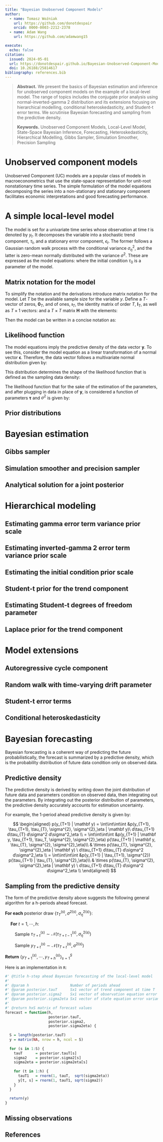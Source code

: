 ```yaml
---
title: "Bayesian Unobserved Component Models"
author:
  - name: Tomasz Woźniak
    url: https://github.com/donotdespair
    orcid: 0000-0003-2212-2378
  - name: Adam Wang
    url: https://github.com/adamwang15

execute:
  echo: false
citation: 
  issued: 2024-05-01
  url: https://donotdespair.github.io/Bayesian-Unobserved-Component-Models/
  doi: 10.26188/25814617
bibliography: references.bib
---
```


> **Abstract.** We present the basics of Bayesian estimation and inference for unobserved component models on the example of a local-level model. 
> The range of topics includes the conjugate prior analysis using normal-inverted-gamma 2 distribution and its extensions focusing on hierarchical modelling, conditional heteroskedasticity, and Student-t error terms. 
> We scrutinise Bayesian forecasting and sampling from the predictive density.
>
> **Keywords.** Unobserved Component Models, Local-Level Model, State-Space Bayesian Inference, Forecasting, Heteroskedasticity, Hierarchical Modelling, Gibbs Sampler, Simulation Smoother, Precision Sampling

# Unobserved component models

Unobserved Component (UC) models are a popular class of models in macroeconometrics that use the state-space representation for unit-root nonstationary time series. 
The simple formulation of the model equations decomposing the series into a non-stationary and stationary component facilitates economic interpretations and good forecasting performance.

# A simple local-level model

The model is set for a univariate time series whose observation at time
$t$ is denoted by $y_t$. 
It decomposes the variable into a stochastic trend component, $\tau_t$, and a stationary error component, $\epsilon_t$. 
The former follows a Gaussian random walk process with the conditional variance $\sigma_\eta^2$, and the latter is zero-mean normally distributed with the variance $\sigma^2$.
These are expressed as the model equations:
\begin{align}
y_t &= \tau_t + \epsilon_t,\\
\tau_t &= \tau_{t-1} + \eta_t,\\
\epsilon_t &\sim\mathcal{N}\left(0, \sigma^2\right),\\
\eta_t &\sim\mathcal{N}\left(0, \sigma_\eta^2\right),
\end{align}
where the initial condition $\tau_0$ is a parameter of the model.

## Matrix notation for the model

To simplify the notation and the derivations introduce matrix notation for the model. Let $T$ be the available sample size for the variable $y$. 
Define a $T$-vector of zeros, $\mathbf{0}_T$, and of ones, $\boldsymbol\imath_T$, the identity matrix of order $T$, $\mathbf{I}_T$, as well as $T\times1$ vectors:
\begin{align}
\mathbf{y} = \begin{bmatrix} y_1\\ \vdots\\ y_T \end{bmatrix},\quad
\boldsymbol\tau = \begin{bmatrix} \tau_1\\ \vdots\\ \tau_T \end{bmatrix},\quad
\boldsymbol\epsilon = \begin{bmatrix} \epsilon_1\\ \vdots\\ \epsilon_T \end{bmatrix},\quad
\boldsymbol\eta = \begin{bmatrix} \eta_1\\ \vdots\\ \eta_T \end{bmatrix},\qquad
\mathbf{i} = \begin{bmatrix} 1\\0\\ \vdots\\ 0 \end{bmatrix},
\end{align}
and a $T\times T$ matrix $\mathbf{H}$ with the elements:
\begin{align}
\mathbf{H} = \begin{bmatrix}
1 & 0 & \cdots & 0 & 0\\
-1 & 1 & \cdots & 0 & 0\\
0 & -1 & \cdots & 0 & 0\\
\vdots & \vdots & \ddots & \vdots & \vdots\\
0 & 0 & \cdots & 1 & 0\\
0 & 0 & \cdots & -1 & 1
\end{bmatrix}.
\end{align}

Then the model can be written in a concise notation as:
\begin{align}
\mathbf{y} &= \mathbf{\tau} + \boldsymbol\epsilon,\\
\mathbf{H}\boldsymbol\tau &= \mathbf{i} \tau_0 + \boldsymbol\eta,\\
\boldsymbol\epsilon &\sim\mathcal{N}\left(\mathbf{0}_T, \sigma^2\mathbf{I}_T\right),\\
\boldsymbol\eta &\sim\mathcal{N}\left(\mathbf{0}_T, \sigma_\eta^2\mathbf{I}_T\right).
\end{align}

## Likelihood function

The model equations imply the predictive density of the data vector
$\mathbf{y}$. To see this, consider the model equation as a linear
transformation of a normal vector $\boldsymbol\epsilon$. Therefore, the data vector follows a multivariate normal distribution given by:
\begin{align}
\mathbf{y}\mid \boldsymbol\tau, \sigma^2 &\sim\mathcal{N}_T\left(\boldsymbol\tau, \sigma^2\mathbf{I}_T\right).
\end{align}

This distribution determines the shape of the likelihood function that
is defined as the sampling data density: 
\begin{align}
L(\boldsymbol\tau,\sigma^2|\mathbf{y})\equiv p\left(\mathbf{y}\mid\boldsymbol\tau, \sigma^2 \right).
\end{align}

The likelihood function that for the sake of the estimation of the parameters, and after plugging in data in place of $\mathbf{y}$, is considered a function of parameters $\boldsymbol\tau$ and $\sigma^2$ is given by: 
\begin{align}
L(\boldsymbol\tau,\sigma^2|\mathbf{y}) = 
(2\pi)^{-\frac{T}{2}}\left(\sigma^2\right)^{-\frac{T}{2}}\exp\left\{-\frac{1}{2}\frac{1}{\sigma^2}(\mathbf{y} - \boldsymbol\tau)'(\mathbf{y} - \boldsymbol\tau)\right\}.
\end{align}

## Prior distributions

# Bayesian estimation

## Gibbs sampler

## Simulation smoother and precision sampler

## Analytical solution for a joint posterior

# Hierarchical modeling

## Estimating gamma error term variance prior scale

## Estimating inverted-gamma 2 error term variance prior scale

## Estimating the initial condition prior scale

## Student-t prior for the trend component

## Estimating Student-t degrees of freedom parameter

## Laplace prior for the trend component

# Model extensions

## Autoregressive cycle component

## Random walk with  time-varying drift parameter

## Student-t error terms

## Conditional heteroskedasticity

# Bayesian forecasting

Bayesian forecasting is a coherent way of predicting the future probabilistically, the forecast is summarized by a predictive density, which is the probability distribution of future data condition only on observed data.

## Predictive density

The predictive density is derived by writing down the joint distribution of future data and parameters condition on observed data, then integrating out the parameters. By integrating out the posterior distribution of parameters, the predictive density accurately accounts for estimation uncertainty.

For example, the 1-period ahead predictive density is given by:

$$
\begin{aligned}
p(y_{T+1} | \mathbf y)
= \int\int\int\int &p(y_{T+1}, \tau_{T+1}, \tau_{T}, \sigma^{2}, \sigma^{2}_\eta | \mathbf y)\ d\tau_{T+1} d\tau_{T} d\sigma^2 d\sigma^2_\eta \\
= \int\int\int\int 
&p(y_{T+1} | \mathbf y, \tau_{T+1}, \tau_T, \sigma^{2}, \sigma^{2}_\eta) 
p(\tau_{T+1} | \mathbf y, \tau_{T}, \sigma^{2}, \sigma^{2}_\eta)\\
& \times p(\tau_{T}, \sigma^{2}, \sigma^{2}_\eta | \mathbf y)
\ d\tau_{T+1} d\tau_{T} d\sigma^2 d\sigma^2_\eta \\
= \int\int\int\int 
&p(y_{T+1} | \tau_{T+1}, \sigma^{2}) 
p(\tau_{T+1} | \tau_{T}, \sigma^{2}_\eta)\\
& \times p(\tau_{T}, \sigma^{2}, \sigma^{2}_\eta | \mathbf y)
\ d\tau_{T+1} d\tau_{T} d\sigma^2 d\sigma^2_\eta \\
\end{aligned}
$$

## Sampling from the predictive density

The form of the predictive density above suggests the following general algorithm for a h-periods ahead forecast.

**For each** posterior draw $\left\{ \tau_T^{(s)}, \sigma^{2(s)}, \sigma^{2(s)}_\eta \right\}$:

&emsp; **For** $t=1,\cdots,h:$
 
&emsp;&emsp; Sample $\tau_{T+t}^{(s)} \sim \mathcal N(\tau_{T+t-1}^{(s)}, \sigma^{2(s)}_\eta)$

&emsp;&emsp; Sample $y_{T+t}^{(s)} \sim \mathcal N(\tau_{T+t}^{(s)}, \sigma^{2(s)})$

**Return** $\left\{ y_{T+1}^{(s)},\cdots,y_{T+h}^{(s)} \right\}_{s=1}^S$

Here is an implementation in ``R``:

```r
#' @title h-step ahead Bayesian forecasting of the local-level model
#' 
#' @param h                   Number of periods ahead
#' @param posterior.tauT      Sx1 vector of trend component at time T
#' @param posterior.sigma2    Sx1 vector of observation equation error variance
#' @param posterior.sigma2eta Sx1 vector of state equation error variance
#'
#' @return hxS matrix of forecast values
forecast = function(h, 
                    posterior.tauT, 
                    posterior.sigma2, 
                    posterior.sigma2eta) {
  
  S = length(posterior.tauT)
  y = matrix(NA, nrow = h, ncol = S)
  
  for (s in 1:S) {
    tauT      = posterior.tauT[s]
    sigma2    = posterior.sigma2[s]
    sigma2eta = posterior.sigma2eta[s]
    
    for (t in 1:h) {
      tauT1   = rnorm(1, tauT,  sqrt(sigma2eta))
      y[t, s] = rnorm(1, tauT1, sqrt(sigma2))
    }
  }
  
  return(y)
}
```


## Missing observations


## References {.unnumbered}
